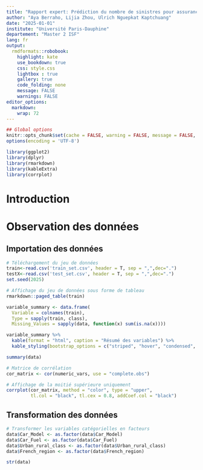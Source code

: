 ```yaml
---
title: "Rapport expert: Prédiction du nombre de sinistres pour assurance responsabilité civile automobile"
author: "Aya Berraho, Lijia Zhou, Ulrich Nguepkat Kaptchuang"
date: "2025-01-01"
institute: "Université Paris-Dauphine"
departement: "Master 2 ISF"
lang: fr
output:
  rmdformats::robobook:
    highlight: kate
    use_bookdown: true
    css: style.css
    lightbox : true
    gallery: true
    code_folding: none
    message: FALSE
    warnings: FALSE
editor_options: 
  markdown: 
    wrap: 72
---
```


```r
## Global options
knitr::opts_chunk$set(cache = FALSE, warning = FALSE, message = FALSE, fig.retina = 2)
options(encoding = 'UTF-8')
```

```r
library(ggplot2)
library(dplyr)
library(rmarkdown)
library(kableExtra)
library(corrplot)
`````

# Introduction 

# Observation des données 

## Importation des données 

```r
# Téléchargement du jeu de données 
train<-read.csv('train_set.csv', header = T, sep = ",",dec=".")
testX<-read.csv('test_set.csv', header = T, sep = ",",dec=".")
set.seed(2025)

# Affichage du jeu de données sous forme de tableau
rmarkdown::paged_table(train)
```
```r
variable_summary <- data.frame(
  Variable = colnames(train),
  Type = sapply(train, class),
  Missing_Values = sapply(data, function(x) sum(is.na(x))))

variable_summary %>%
  kable(format = "html", caption = "Résumé des variables") %>%
  kable_styling(bootstrap_options = c("striped", "hover", "condensed", "responsive"))
```
```r
summary(data)
`````
```r
# Matrice de corrélation
cor_matrix <- cor(numeric_vars, use = "complete.obs")

# Affichage de la moitié supérieure uniquement
corrplot(cor_matrix, method = "color", type = "upper", 
         tl.col = "black", tl.cex = 0.8, addCoef.col = "black")
```

## Transformation des données 

```r
# Transformer les variables catégorielles en facteurs
data$Car_Model <- as.factor(data$Car_Model)
data$Car_Fuel <- as.factor(data$Car_Fuel)
data$Urban_rural_class <- as.factor(data$Urban_rural_class)
data$French_region <- as.factor(data$French_region)

str(data)
````